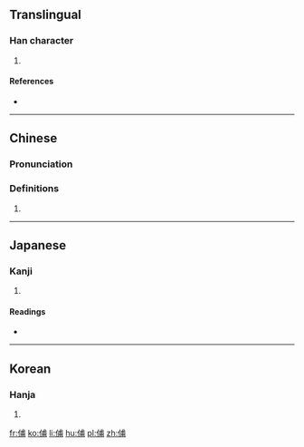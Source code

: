 ==Translingual==

===Han character===
{{Han char|rn=9|rad=人|as=07|sn=9|four=|canj=OIJB|ids=⿰亻甫}}

# {{defn|Han|sort=人07}}

====References====
* {{Han ref|kx=0104.180|dkj=00677|dj=0221.030|hdz=10157.020|uh=4FCC|ud=20428}}

----

==Chinese==
{{zh-forms}}

===Pronunciation===
{{zh-pron
|m=fǔ
|c=fu6
|mc=y
|oc=y
|ma=
|cat=
}}

===Definitions===
# {{rfdef|lang=zh}}

----

==Japanese==

===Kanji===
{{ja-kanji|grade=|rs=人07}}

# {{defn|lang=ja|sort=人07}}

====Readings====
* {{ja-readings|on=[[ふ]] (fu)|kun=[[たすけ]] (tasuke)}}

----

==Korean==

===Hanja===
{{ko-hanja|hangeul=보|rv=bo|mr=po}}

# {{defn|lang=ko|sort=人07}}

[[fr:俌]]
[[ko:俌]]
[[li:俌]]
[[hu:俌]]
[[pl:俌]]
[[zh:俌]]
